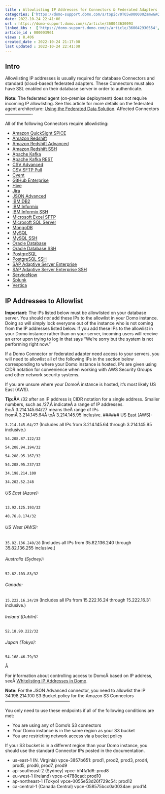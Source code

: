 ```yaml
---
title : Allowlisting IP Addresses for Connectors & Federated Adapters
categories: ['https://domo-support.domo.com/s/topic/0TO5w000000ZamwGAC']
date: 2022-10-24 22:41:00
url : https://domo-support.domo.com/s/article/360043630093
linked_kbs :  ['https://domo-support.domo.com/s/article/360042930554', 'https://domo-support.domo.com/s/article/360042932074', 'https://domo-support.domo.com/s/knowledge-base', 'https://domo-support.domo.com/s/article/360043436193', 'https://domo-support.domo.com/s/article/360042929094', 'https://domo-support.domo.com/s/article/360042925494', 'https://domo-support.domo.com/s/article/360043439173', 'https://domo-support.domo.com/s/article/360043429953', 'https://domo-support.domo.com/s/article/360043436293', 'https://domo-support.domo.com/s/article/360042932974', 'https://domo-support.domo.com/s/article/360043630093', 'https://domo-support.domo.com/s/article/360043436053', 'https://domo-support.domo.com/s/article/360043436013', 'https://domo-support.domo.com/s/article/360042931694', 'https://domo-support.domo.com/s/article/360043436253', 'https://domo-support.domo.com/s/article/360043429693', 'https://domo-support.domo.com/s/article/7963308557463', 'https://domo-support.domo.com/s/article/360042931874', 'https://domo-support.domo.com/s/article/360042931734', 'https://domo-support.domo.com/s/article/360043433113', 'https://domo-support.domo.com/s/article/360043436113', 'https://domo-support.domo.com/s/article/360042930534', 'https://domo-support.domo.com/s/article/360043429933', 'https://domo-support.domo.com/s/article/360042931894', 'https://domo-support.domo.com/s/article/360043433413', 'https://domo-support.domo.com/s/topic/0TO5w000000ZamwGAC', 'https://domo-support.domo.com/s/article/360043429913', 'https://domo-support.domo.com/s/article/360043436513', 'https://domo-support.domo.com/s/article/360043436173', 'https://domo-support.domo.com/s/article/360043433393', 'https://domo-support.domo.com/s/article/360043436233', 'https://domo-support.domo.com/s/article/360043434973', 'https://domo-support.domo.com/s/article/360042929114', 'https://domo-support.domo.com/s/article/360043436273', 'https://domo-support.domo.com/s/article/360042932034', 'https://domo-support.domo.com/s/article/360042931614', 'https://domo-support.domo.com/s/article/360043436213', 'https://domo-support.domo.com/s/article/360042931754', 'https://domo-support.domo.com/s/article/360042931774', 'https://domo-support.domo.com/s/article/360043436033']
article_id : 000003961
views : 8,406
created_date : 2022-10-24 21:17:00
last updated : 2022-10-24 22:41:00
---
```




Intro
-----


Allowlisting IP addresses is usually required for database Connectors and standard (cloud-based) federated adapters. These Connectors must also have SSL enabled on their database server in order to authenticate.


**Note:** The federated agent (on-premise deployment) does not require incoming IP allowlisting. See this article for more details on the federated agent architecture: [Using the Federated Data Solution](..\using_the_federated_data_solution\index.md).
Affected Connectors
-------------------


All of the following Connectors require allowlisting:



* [Amazon QuickSight SPICE](/s/article/360043436013)
* [Amazon Redshift](..\amazon_redshift_v1_connector\index.html "Amazon Redshift Connector")
* [Amazon Redshift Advanced](..\amazon_redshift_advanced_connector\index.html "Amazon Redshift Advanced Connector")
* [Amazon Redshift SSH](..\amazon_redshift_ssh_connector\index.html "Amazon Redshift SSH Connector")
* [Apache Kafka](..\apache_kafka_connector\index.html "Apache Kafka Connector")
* [Apache Kafka REST](..\apache_kafka_rest_connector\index.html "Apache Kafka REST Connector")
* [CSV Advanced](..\csv_advanced_connector\index.html "https:\knowledge.domo.com\Connect\Connecting_to_Data_with_Connectors\Configuring_Each_Connector\Connectors_for_File_Retrieval\CSV_Advanced_Connector")
* [CSV SFTP Pull](..\csv_sftp_pull_connector\index.html "https:\knowledge.domo.com\Connect\Connecting_to_Data_with_Connectors\Configuring_Each_Connector\Connectors_for_File_Retrieval\CSV_SFTP_Pull_Connector")
* [Cvent](..\cvent_connector\index.html "https:\knowledge.domo.com\Connect\Connecting_to_Data_with_Connectors\Configuring_Each_Connector\Connectors_for_Communication\Cvent_Connector")
* [GitHub Enterprise](..\github_enterprise\index.md)
* [Hive](..\hive_connector\index.html "Hive Connector")
* [Jira](..\jira_rest_api_connector\index.md)
* [JSON Advanced](..\json_advanced_connector\index.md)
* [IBM DB2](..\ibm_db2_connector\index.html "IBM DB2 Connector")
* [IBM Informix](..\ibm_informix_connector\index.html "IBM Informix Connector")
* [IBM Informix SSH](..\ibm_informix_ssh_connector\index.html "IBM Informix SSH Connector")
* [Microsoft Excel SFTP](..\microsoft_excel_sftp_connector\index.html "https:\knowledge.domo.com\Connect\Connecting_to_Data_with_Connectors\Configuring_Each_Connector\Connectors_for_File_Retrieval\Microsoft_Excel_SFTP_Connector")
* [Microsoft SQL Server](..\microsoft_sql_server_connector\index.html "Microsoft SQL Server Connector")
* [MongoDB](..\mongodb_connector\index.html "MongoDB Connector")
* [MySQL](..\mysql_connector\index.html "MySQL Connector")
* [MySQL SSH](..\mysql_ssh_connector\index.html "MySQL SSH Connector")
* [Oracle Database](..\oracle_database_connector\index.html "Oracle Database Connector")
* [Oracle Database SSH](..\oracle_database_ssh_connector\index.html "Oracle Database SSH Connector")
* [PostgreSQL](..\postgresql_connector\index.html "PostgreSQL Connector")
* [PostgreSQL SSH](..\postgresql_ssh_connector\index.html "PostgreSQL SSH Connector")
* [SAP Adaptive Server Enterprise](..\sap_adaptive_server_enterprise_connector\index.html "SAP Adaptive Server Enterprise Connector")
* [SAP Adaptive Server Enterprise SSH](..\sap_adaptive_server_enterprise_ssh_connector\index.html "SAP Adaptive Server Enterprise SSH Connector")
* [ServiceNow](..\servicenow_connector\index.md)
* [Splunk](..\splunk_connector\index.html "https:\knowledge.domo.com\Connect\Connecting_to_Data_with_Connectors\Configuring_Each_Connector\Connectors_for_IT\Splunk_Connector")
* [Vertica](..\vertica_connector\index.html "Vertica Connector")


IP Addresses to Allowlist
-------------------------


**Important:** The IPs listed below must be allowlisted on your database server. You should *not* add these IPs to the allowlist in your Domo instance. Doing so will simply lock everyone out of the instance who is not coming from the IP addresses listed below. If you add these IPs to the allowlist in your Domo instance rather than on your server, incoming users will receive an error upon trying to log in that says "We're sorry but the system is not performing right now."


If a Domo Connector or federated adapter need access to your servers, you will need to allowlist all of the following IPs in the section below corresponding to where your Domo instance is hosted. IPs are given using CIDR notation for convenience when working with AWS Security Groups and other network security systems.


If you are unsure where your DomoÂ instance is hosted, it's most likely US East (AWS).


**Tip:Â**A /32 after an IP address is CIDR notation for a single address. Smaller numbers, such as /27,Â indicateÂ a range of IP addresses.  
Ex:Â 3.214.145.64/27 means theÂ range of IPs fromÂ 3.214.145.64Â toÂ 3.214.145.95 inclusive.
###### US East (AWS):


`3.214.145.64/27` (Includes all IPs from 3.214.145.64 through 3.214.145.95 inclusive.)


`54.208.87.122/32`


`54.208.94.194/32`


`54.208.95.167/32`


`54.208.95.237/32`


`34.198.214.100`


`34.202.52.248`


###### US East (Azure):


`13.92.125.193/32`


`40.76.8.174/32`


###### US West (AWS):


`35.82.136.240/28` (Includes all IPs from 35.82.136.240 through 35.82.136.255 inclusive.)


###### Australia (Sydney):


`52.62.103.83/32`


###### Canada:


`15.222.16.24/29` (Includes all IPs from 15.222.16.24 through 15.222.16.31 inclusive.)


###### Ireland (Dublin):


`52.18.90.222/32`


###### Japan (Tokyo):


`54.168.46.79/32`


Â 


For information about controlling access to DomoÂ based on IP address, seeÂ [Whitelisting IP Addresses in Domo](..\whitelisting_ip_addresses_in_domo\index.html "Whitelisting IP Addresses in Domo").


**Note:** For the JSON Advanced connector, you need to allowlist the IP 34.198.214.100
S3 Bucket policy for the Amazon S3 Connectors
---------------------------------------------


You only need to use these endpoints if all of the following conditions are met:



* You are using any of Domo's S3 connectors
* Your Domo instance is in the same region as your S3 bucket
* You are restricting network access via a bucket policy


If your S3 bucket is in a different region than your Domo instance, you should use the standard Connector IPs posted in the documentation.



* us-east-1 (N. Virginia) vpce-3857b651: prod1, prod2, prod3, prod4, prod5, prod6, prod7, prod9
* ap-southeast-2 (Sydney) vpce-bf4fa1d6: prod8
* eu-west-1 (Ireland) vpce-c4788cad: prod10
* ap-northeast-1 (Tokyo) vpce-0055e53d26f729c54: prod12
* ca-central-1 (Canada Central) vpce-058575bcc0a0034ae: prod14